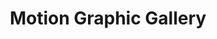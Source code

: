 ---
title: "Motion Graphic Gallery"
date:
image: /project-images/motion-graphic-test.png
tools:
description: "Not a project, but a proof-of-concept for building motion graphic microinteractions for our web application."
positives:
- Got familiarity with the Adobe Creative Suite as well as being able to see a designer -> dev workflow through to fruition
negatives:
- I lost access to the company's Adobe Cloud shortly after this project, making adjustments and improvement much more difficult.
- The source icons in our application were all different sizes and as such made editing them in post look a bit funky.
notes:
- This is more of a test than a completed project, but I wanted to add it to prove I'm capable of the full workflow
- If I had the tools or the time, this would likely be a finishing touch on a functional interface.
demoUrl: /project-sites/lottie-project/index.html
---